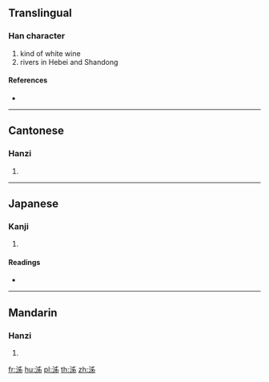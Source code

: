 {{character info/new}}
==Translingual==

===Han character===
{{Han char|rn=85|rad=水|as=05|sn=8|four=35127|canj=ELXH}}

# kind of white wine
# rivers in Hebei and Shandong

====References====
* {{Han ref|kx=0619.010|dkj=17327|dj=1014.020|hdz=31570.010|uh=6CF2|ud=27890|bh=CCFE|bd=52478}}

----

==Cantonese==

===Hanzi===
{{yue-hanzi|jyut=|y=jai3, ji2}}

# {{defn|lang=yue|sort=水05}}

----

==Japanese==

===Kanji===
{{ja-kanji|grade=|rs=水05}}

# {{defn|lang=ja|sort=水05}}

====Readings====
* {{ja-readings|on=[[せい]] (sei), [[さい]] (sai)|kun=}}

----

==Mandarin==

===Hanzi===
{{cmn-hanzi|pin=[[jǐ]] ([[ji3]]), [[liú]] ([[liu2]]), [[pìn]] ([[pin4]])|wg=chi<sup>3</sup>, liu<sup>2</sup>, p'in<sup>4</sup>}}

# {{defn|lang=cmn|sort=水05}}

[[fr:泲]]
[[hu:泲]]
[[pl:泲]]
[[th:泲]]
[[zh:泲]]